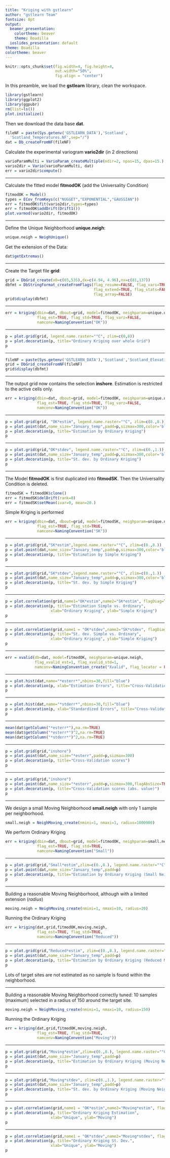 ```yaml
---
title: "Kriging with gstlearn"
author: "gstlearn Team"
fontsize: 8pt
output:
  beamer_presentation:
    colortheme: beaver
    theme: Boadilla
  ioslides_presentation: default
theme: Boadilla
colortheme: beaver
---
```


```r
knitr::opts_chunk$set(fig.width=4, fig.height=4, 
                      out.width="50%",
                      fig.align = "center") 
```


\frametitle{Preamble}

In this preamble, we load the **gstlearn** library, clean the workspace.

```r
library(gstlearn)
library(ggplot2)
library(ggpubr)
rm(list=ls())
plot.initialize()
```

Then we download the data base **dat**.

```r
fileNF = paste(Sys.getenv('GSTLEARN_DATA'),'Scotland',
  'Scotland_Temperatures.NF',sep="/")
dat = Db_createFromNF(fileNF)
```

Calculate the experimental variogram **vario2dir** (in 2 directions)

```r
varioParamMulti = VarioParam_createMultiple(ndir=2, npas=15, dpas=15.)
vario2dir = Vario(varioParamMulti, dat)
err = vario2dir$compute()
```

---

\frametitle{Experimental Variogram and fitted Model}

Calculate the fitted model **fitmodOK** (add the Universality Condition)

```r
fitmodOK = Model()
types = ECov_fromKeys(c("NUGGET","EXPONENTIAL","GAUSSIAN"))
err = fitmodOK$fit(vario2dir,types=types)
err = fitmodOK$addDrift(Drift1())
plot.varmod(vario2dir, fitmodOK)
```

---

\frametitle{Preparing the Environment}

Define the Unique Neighborhood **unique.neigh**:

```r
unique.neigh = NeighUnique()
```

Get the extension of the Data:

```r
dat$getExtremas()
```

---

\frametitle{Creating the Grid}

Create the Target file **grid**:

```r
grid = DbGrid_create(x0=c(65,535),dx=c(4.94, 4.96),nx=c(81,137))
dbfmt = DbStringFormat_createFromFlags(flag_resume=FALSE, flag_vars=TRUE,
                                       flag_extend=TRUE, flag_stats=FALSE,
                                       flag_array=FALSE)
grid$display(dbfmt)
```


---

\frametitle{Ordinary Kriging}

```r
err = kriging(dbin=dat, dbout=grid, model=fitmodOK, neighparam=unique.neigh,
              flag_est=TRUE, flag_std=TRUE, flag_varz=FALSE,
              namconv=NamingConvention("OK"))
```

---

\frametitle{Ordinary Kriging Estimation}

```r
p = plot.grid(grid, legend.name.raster="°C", zlim=c(0,8))
p = plot.decoration(p, title="Ordinary Kriging over whole Grid")
p
```

---

\frametitle{Reading the Elevation Grid}
  
```r
fileNF = paste(Sys.getenv('GSTLEARN_DATA'),'Scotland','Scotland_Elevations.NF', sep="/")
grid = DbGrid_createFromNF(fileNF)
grid$display(dbfmt)
```

---

\frametitle{Ordinary Kriging with selection}

The output grid now contains the selection **inshore**. 
Estimation is restricted to the active cells only.

```r
err = kriging(dbin=dat, dbout=grid, model=fitmodOK, neighparam=unique.neigh,
              flag_est=TRUE, flag_std=TRUE, flag_varz=FALSE,
              namconv=NamingConvention("OK"))
```

---

\frametitle{Ordinary Kriging - Estimation}

```r
p = plot.grid(grid, "OK*estim", legend.name.raster="°C", zlim=c(0.,8.))
p = plot.point(dat,name_size="January_temp",padd=p,sizmax=300,color='black')
p = plot.decoration(p, title="Estimation by Ordinary Kriging")
p
```

---

\frametitle{Ordinary Kriging - Standard Deviation}

```r
p = plot.grid(grid,"OK*stdev", legend.name.raster="°C", zlim=c(0.,1.))
p = plot.point(dat,name_size="January_temp",padd=p,sizmax=300,color='black')
p = plot.decoration(p, title="St. dev. by Ordinary Kriging")
p
```

--- 

\frametitle{Transforming the Model}

The Model **fitmodOK** is first duplicated into **fitmodSK**. Then the Universality Condition is deleted.

```r
fitmodSK = fitmodOK$clone()
err = fitmodSK$delDrift(rank=0)
err = fitmodSK$setMean(ivar=0, mean=20.)
```

Simple Kriging is performed

```r
err = kriging(dbin=dat, dbout=grid, model=fitmodSK, neighparam=unique.neigh,
              flag_est=TRUE, flag_std=TRUE, 
              namconv=NamingConvention("SK"))
```

--- 

\frametitle{Simple kriging - Estimation}

```r
p = plot.grid(grid,"SK*estim",legend.name.raster="°C", zlim=c(0.,8.))
p = plot.point(dat,name_size="January_temp",padd=p,sizmax=300,color='black')
p = plot.decoration(p, title="Estimation by Simple Kriging")
p
```

---

\frametitle{Simple kriging - Standard Deviation}

```r
p = plot.grid(grid,"SK*stdev",legend.name.raster="°C", zlim=c(0.,1.))
p = plot.point(dat,name_size="January_temp",padd=p,sizmax=300,color='black')
p = plot.decoration(p, title="St. dev. by Simple Kriging")
p
```

---

\frametitle{Comparing Ordinary and Simple Kriging - Estimations}

```r
p = plot.correlation(grid,name1="OK*estim",name2="SK*estim", flagDiag=TRUE)
p = plot.decoration(p, title="Estimation Simple vs. Ordinary", 
                    xlab="Ordinary Kriging", ylab="Simple Kriging")
p
```

---

\frametitle{Comparing Ordinary and Simple Kriging - St. dev.}

```r
p = plot.correlation(grid,name1 = "OK*stdev",name2="SK*stdev", flagDiag=TRUE)
p = plot.decoration(p, title="St. dev. Simple vs. Ordinary", 
                    xlab="Ordinary Kriging", ylab="Simple Kriging")
p
```

---

\frametitle{Cross-validation}


```r
err = xvalid(db=dat, model=fitmodOK, neighparam=unique.neigh, 
             flag_xvalid_est=1, flag_xvalid_std=1,  
             namconv=NamingConvention_create("Xvalid", flag_locator = FALSE))
```

---

\frametitle{Cross-validation - Histogram of Errors}

```r
p = plot.hist(dat,name="*esterr*",nbins=30,fill="blue")
p = plot.decoration(p, xlab="Estimation Errors", title="Cross-Validation")
p
```
 
---
 
\frametitle{Cross-validation - Histogram of Standardized Errors}

```r
p = plot.hist(dat,name="*stderr*",nbins=30,fill="blue")
p = plot.decoration(p, xlab="Standardized Errors", title="Cross-Validation")
p
```

---
 
\frametitle{Cross-validation Scores}

```r
mean(dat$getColumn("*esterr*"),na.rm=TRUE)
mean(dat$getColumn("*esterr*")^2,na.rm=TRUE)
mean(dat$getColumn("*stderr*")^2,na.rm=TRUE)
```

---

\frametitle{Cross-validation}

```r
p = plot.grid(grid,"inshore")
p = plot.point(dat,name_size="*esterr",padd=p,sizmax=300)
p = plot.decoration(p, title="Cross-Validation scores")
p
```

---

\frametitle{Cross-validation}

```r
p = plot.grid(grid,"inshore")
p = plot.point(dat,name_size="*esterr",padd=p,sizmax=300,flagAbsSize=TRUE)
p = plot.decoration(p, title="Cross-Validation scores (abs. value)")
p
```

---

\frametitle{Ordinary Kriging}

We design a small Moving Neighborhood **small.neigh** with only 1 sample per neighborhood.

```r
small.neigh = NeighMoving_create(nmini=1, nmaxi=1, radius=1000000)
```

We perform Ordinary Kriging 

```r
err = kriging(dbin=dat, dbout=grid, model=fitmodOK, neighparam=small.neigh,
              flag_est=TRUE, flag_std=TRUE, 
              namconv=NamingConvention("Small"))
```

---

\frametitle{Ordinary Kriging (Moving Neighborhood)}


```r
p = plot.grid(grid,"Small*estim",zlim=c(0.,8.), legend.name.raster="°C")
p = plot.point(dat,name_size="January_temp",padd=p)
p = plot.decoration(p, title="Estimation by Ordinary Kriging (Small Neigh.)")
p
```

---

\frametitle{Ordinary Kriging (Moving Neighborhood 1)}

Building a reasonable Moving Neighborhood, although with a limited extension (*radius*)

```r
moving.neigh = NeighMoving_create(nmini=1, nmaxi=10, radius=20)
```

Running the Ordinary Kriging

```r
err = kriging(dat,grid,fitmodOK,moving.neigh,
              flag_est=TRUE, flag_std=TRUE, 
              namconv=NamingConvention("Reduced"))
```

---

\frametitle{Ordinary Kriging (Moving Neighborhood 1)}

```r
p = plot.grid(grid,"Reduced*estim", zlim=c(0.,8.), legend.name.raster="°C")
p = plot.point(dat,name_size="January_temp",padd=p)
p = plot.decoration(p, title="Estimation by Ordinary Kriging (Reduced Moving Neigh.)")
p
```

Lots of target sites are not estimated as no sample is found within the neighborhood.

---

\frametitle{Ordinary Kriging (Moving Neighborhood 2)}

Building a reasonable Moving Neighborhood correctly tuned: 10 samples (maximum) selected in a radius of 150 around the target site.

```r
moving.neigh = NeighMoving_create(nmini=1, nmaxi=10, radius=150)
```

Running the Ordinary Kriging

```r
err = kriging(dat,grid,fitmodOK,moving.neigh,
              flag_est=TRUE, flag_std=TRUE, 
              namconv=NamingConvention("Moving"))
```

---

\frametitle{Ordinary Kriging (Moving Neighborhood 2)}

```r
p = plot.grid(grid,"Moving*estim",zlim=c(0.,8.), legend.name.raster="°C")
p = plot.point(dat,name_size="January_temp",padd=p)
p = plot.decoration(p, title="Estimation by Ordinary Kriging (Moving Neigh.)")
p
```

---

\frametitle{Ordinary Kriging (Moving Neighborhood 2)}

```r
p = plot.grid(grid,"Moving*stdev", zlim=c(0.,1.), legend.name.raster="°C")
p = plot.point(dat,name_size="January_temp",padd=p)
p = plot.decoration(p, title="St. dev. by Ordinary Kriging (Moving Neigh.)")
p
```

---

\frametitle{Comparing Unique and Moving Neighborhoods}

```r
p = plot.correlation(grid,name1 = "OK*estim",name2="Moving*estim", flagDiag=TRUE)
p = plot.decoration(p, title="Ordinary Kriging Estimation", 
                    xlab="Unique", ylab="Moving")
p
```

---

\frametitle{Comparing Unique and Moving Neighborhoods}

```r
p = plot.correlation(grid,name1 = "OK*stdev",name2="Moving*stdev", flagDiag=TRUE)
p = plot.decoration(p, title="Ordinary Kriging St. Dev.", 
                    xlab="Unique", ylab="Moving")
p
```
